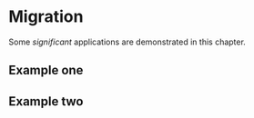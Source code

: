 # Migration {#Migration}

Some _significant_ applications are demonstrated in this chapter.

## Example one

## Example two
